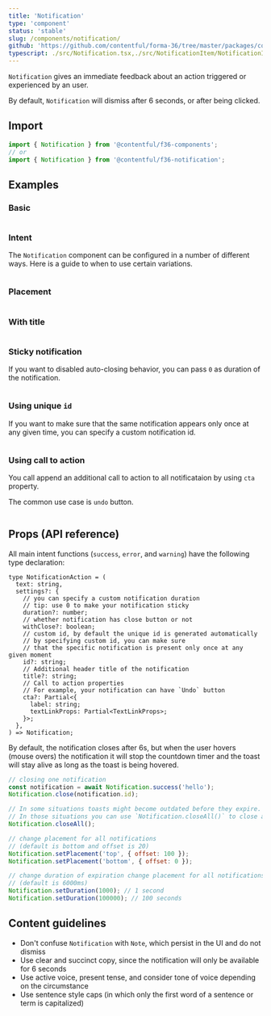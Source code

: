 ```yaml
---
title: 'Notification'
type: 'component'
status: 'stable'
slug: /components/notification/
github: 'https://github.com/contentful/forma-36/tree/master/packages/components/notification'
typescript: ./src/Notification.tsx,./src/NotificationItem/NotificationItem.tsx,./src/NotificationItem/NotificationItemContainer.tsx,./src/NotificationsManager/NotificationsManager.tsx
---
```


`Notification` gives an immediate feedback about an action triggered or experienced by an user.

By default, `Notification` will dismiss after 6 seconds, or after being clicked.

## Import

```js static=true
import { Notification } from '@contentful/f36-components';
// or
import { Notification } from '@contentful/f36-notification';
```

## Examples

### Basic

```jsx file=examples/NotificationBasicExample.tsx

```

### Intent

The `Notification` component can be configured in a number of different ways. Here is a guide to when to use certain variations.

```jsx file=examples/NotificationIntentsExample.tsx

```

### Placement

```jsx file=examples/NotificationPlacementExample.tsx

```

### With title

```jsx file=examples/NotificationTitleExample.tsx

```

### Sticky notification

If you want to disabled auto-closing behavior, you can pass `0` as duration of the notification.

```jsx file=examples/NotificationStickyExample.tsx

```

### Using unique `id`

If you want to make sure that the same notification appears only once at any given time, you can specify a custom notification id.

```jsx file=examples/NotificationUniqueIdExample.tsx

```

### Using call to action

You call append an additional call to action to all notificataion by using `cta` property.

The common use case is `undo` button.

```jsx file=examples/NotificationCtaExample.tsx

```

## Props (API reference)

All main intent functions (`success`, `error`, and `warning`) have the following type declaration:

```tsx static=true
type NotificationAction = (
  text: string,
  settings?: {
    // you can specify a custom notification duration
    // tip: use 0 to make your notification sticky
    duration?: number;
    // whether notification has close button or not
    withClose?: boolean;
    // custom id, by default the unique id is generated automatically
    // by specifying custom id, you can make sure
    // that the specific notification is present only once at any given moment
    id?: string;
    // Additional header title of the notification
    title?: string;
    // Call to action properties
    // For example, your notification can have `Undo` button
    cta?: Partial<{
      label: string;
      textLinkProps: Partial<TextLinkProps>;
    }>;
  },
) => Notification;
```

By default, the notification closes after 6s, but when the user hovers (mouse overs) the notification it will stop the countdown timer and the toast will stay alive as long as the toast is being hovered.

```jsx static=true
// closing one notification
const notification = await Notification.success('hello');
Notification.close(notification.id);

// In some situations toasts might become outdated before they expire.
// In those situations you can use `Notification.closeAll()` to close all open toasts.
Notification.closeAll();

// change placement for all notifications
// (default is bottom and offset is 20)
Notification.setPlacement('top', { offset: 100 });
Notification.setPlacement('bottom', { offset: 0 });

// change duration of expiration change placement for all notifications
// (default is 6000ms)
Notification.setDuration(1000); // 1 second
Notification.setDuration(100000); // 100 seconds
```

## Content guidelines

- Don't confuse `Notification` with `Note`, which persist in the UI and do not dismiss
- Use clear and succinct copy, since the notification will only be available for 6 seconds
- Use active voice, present tense, and consider tone of voice depending on the circumstance
- Use sentence style caps (in which only the first word of a sentence or term is capitalized)
